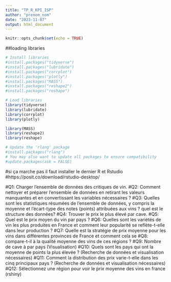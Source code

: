 ---
title: "TP_R_KPI_ISP"
author: "prenom_nom"
date: "2023-11-07"
output: html_document
---
```{r setup, include=FALSE}
knitr::opts_chunk$set(echo = TRUE)
```
##loading libraries 
```{r}
# Install libraries 
#install.packages("tidyverse")
#install.packages("lubridate")
#install.packages("corrplot")
#install.packages("plotly")
#install.packages("MASS") 
#install.packages("reshape2") 
#install.packages("reshape") 

```

```{r}
# Load libraries
library(tidyverse)
library(lubridate)
library(corrplot)
library(plotly)

library(MASS) 
library(reshape2) 
library(reshape)
```

```{r}
# Update the 'rlang' package
#install.packages("rlang")
# You may also want to update all packages to ensure compatibility
#update.packages(ask = FALSE)
```
#si ça marche pas il faut installer le dernier R et Rstudio #https://posit.co/download/rstudio-desktop/

#Q1: Charger l'ensemble de données des critiques de vin.
#Q2: Comment nettoyer et préparer l'ensemble de données en retirant les valeurs manquantes et en convertissant les variables nécessaires ?
#Q3: Quelles sont les statistiques résumées de l'ensemble de données, y compris la moyenne et l'écart-type des notes (points) attribuées aux vins ? quel est le structure des données? 
#Q4: Trouver le prix le plus élevé par cave. 
#Q5: Quel est le prix moyen du vin par pays ?
#Q6: Quelles sont les variétés de vin les plus produites en France et comment leur popularité se reflète-t-elle dans leur production ?
#Q7: Quelle est la stratégie de prix moyenne pour les vins dans différentes provinces de France et comment cela se #Q8: compare-t-il à la qualité moyenne des vins de ces régions ?
#Q9: Nombre de cave à par pays (Visualisation)
#Q10: Quels sont les pays qui ont la moyenne de points la plus élevée ? (Recherche de données et visualisation nécessaires)
#Q11: Comment la distribution des prix varie-t-elle dans les cinq principaux pays ? (Recherche de données et visualisation nécessaires)
#Q12: Sélectionnez une région pour voir le prix moyenne des vins en france (rshiny)